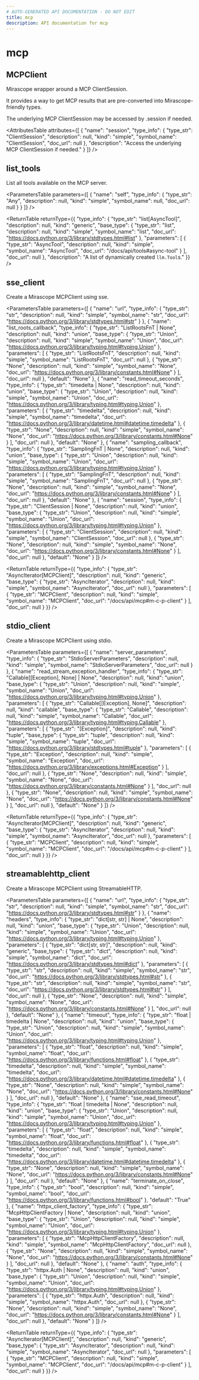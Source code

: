 ```yaml
---
# AUTO-GENERATED API DOCUMENTATION - DO NOT EDIT
title: mcp
description: API documentation for mcp
---
```


# mcp

## <ApiType type="Class" slug="m-c-p-client" symbolName="MCPClient" /> MCPClient

Mirascope wrapper around a MCP ClientSession.

It provides a way to get MCP results that are pre-converted into Mirascope-friendly
types.

The underlying MCP ClientSession may be accessed by .session if needed.

<AttributesTable
  attributes={[
  {
    "name": "session",
    "type_info": {
      "type_str": "ClientSession",
      "description": null,
      "kind": "simple",
      "symbol_name": "ClientSession",
      "doc_url": null
    },
    "description": "Access the underlying MCP ClientSession if needed."
  }
]}
/>

## <ApiType type="Function" slug="mirascope-llm-mcp-client--m-c-p-client-list_tools" symbolName="list_tools" /> list_tools

List all tools available on the MCP server.

<ParametersTable
  parameters={[
  {
    "name": "self",
    "type_info": {
      "type_str": "Any",
      "description": null,
      "kind": "simple",
      "symbol_name": null,
      "doc_url": null
    }
  }
]}
/>

<ReturnTable
  returnType={{
  "type_info": {
    "type_str": "list[AsyncTool]",
    "description": null,
    "kind": "generic",
    "base_type": {
      "type_str": "list",
      "description": null,
      "kind": "simple",
      "symbol_name": "list",
      "doc_url": "https://docs.python.org/3/library/stdtypes.html#list"
    },
    "parameters": [
      {
        "type_str": "AsyncTool",
        "description": null,
        "kind": "simple",
        "symbol_name": "AsyncTool",
        "doc_url": "/docs/api/tools#async-tool"
      }
    ],
    "doc_url": null
  },
  "description": "A list of dynamically created `llm.Tool`s."
}}
/>



## <ApiType type="Function" slug="sse_client" symbolName="sse_client" /> sse_client

Create a Mirascope MCPClient using sse.

<ParametersTable
  parameters={[
  {
    "name": "url",
    "type_info": {
      "type_str": "str",
      "description": null,
      "kind": "simple",
      "symbol_name": "str",
      "doc_url": "https://docs.python.org/3/library/stdtypes.html#str"
    }
  },
  {
    "name": "list_roots_callback",
    "type_info": {
      "type_str": "ListRootsFnT | None",
      "description": null,
      "kind": "union",
      "base_type": {
        "type_str": "Union",
        "description": null,
        "kind": "simple",
        "symbol_name": "Union",
        "doc_url": "https://docs.python.org/3/library/typing.html#typing.Union"
      },
      "parameters": [
        {
          "type_str": "ListRootsFnT",
          "description": null,
          "kind": "simple",
          "symbol_name": "ListRootsFnT",
          "doc_url": null
        },
        {
          "type_str": "None",
          "description": null,
          "kind": "simple",
          "symbol_name": "None",
          "doc_url": "https://docs.python.org/3/library/constants.html#None"
        }
      ],
      "doc_url": null
    },
    "default": "None"
  },
  {
    "name": "read_timeout_seconds",
    "type_info": {
      "type_str": "timedelta | None",
      "description": null,
      "kind": "union",
      "base_type": {
        "type_str": "Union",
        "description": null,
        "kind": "simple",
        "symbol_name": "Union",
        "doc_url": "https://docs.python.org/3/library/typing.html#typing.Union"
      },
      "parameters": [
        {
          "type_str": "timedelta",
          "description": null,
          "kind": "simple",
          "symbol_name": "timedelta",
          "doc_url": "https://docs.python.org/3/library/datetime.html#datetime.timedelta"
        },
        {
          "type_str": "None",
          "description": null,
          "kind": "simple",
          "symbol_name": "None",
          "doc_url": "https://docs.python.org/3/library/constants.html#None"
        }
      ],
      "doc_url": null
    },
    "default": "None"
  },
  {
    "name": "sampling_callback",
    "type_info": {
      "type_str": "SamplingFnT | None",
      "description": null,
      "kind": "union",
      "base_type": {
        "type_str": "Union",
        "description": null,
        "kind": "simple",
        "symbol_name": "Union",
        "doc_url": "https://docs.python.org/3/library/typing.html#typing.Union"
      },
      "parameters": [
        {
          "type_str": "SamplingFnT",
          "description": null,
          "kind": "simple",
          "symbol_name": "SamplingFnT",
          "doc_url": null
        },
        {
          "type_str": "None",
          "description": null,
          "kind": "simple",
          "symbol_name": "None",
          "doc_url": "https://docs.python.org/3/library/constants.html#None"
        }
      ],
      "doc_url": null
    },
    "default": "None"
  },
  {
    "name": "session",
    "type_info": {
      "type_str": "ClientSession | None",
      "description": null,
      "kind": "union",
      "base_type": {
        "type_str": "Union",
        "description": null,
        "kind": "simple",
        "symbol_name": "Union",
        "doc_url": "https://docs.python.org/3/library/typing.html#typing.Union"
      },
      "parameters": [
        {
          "type_str": "ClientSession",
          "description": null,
          "kind": "simple",
          "symbol_name": "ClientSession",
          "doc_url": null
        },
        {
          "type_str": "None",
          "description": null,
          "kind": "simple",
          "symbol_name": "None",
          "doc_url": "https://docs.python.org/3/library/constants.html#None"
        }
      ],
      "doc_url": null
    },
    "default": "None"
  }
]}
/>

<ReturnTable
  returnType={{
  "type_info": {
    "type_str": "AsyncIterator[MCPClient]",
    "description": null,
    "kind": "generic",
    "base_type": {
      "type_str": "AsyncIterator",
      "description": null,
      "kind": "simple",
      "symbol_name": "AsyncIterator",
      "doc_url": null
    },
    "parameters": [
      {
        "type_str": "MCPClient",
        "description": null,
        "kind": "simple",
        "symbol_name": "MCPClient",
        "doc_url": "/docs/api/mcp#m-c-p-client"
      }
    ],
    "doc_url": null
  }
}}
/>


## <ApiType type="Function" slug="stdio_client" symbolName="stdio_client" /> stdio_client

Create a Mirascope MCPClient using stdio.

<ParametersTable
  parameters={[
  {
    "name": "server_parameters",
    "type_info": {
      "type_str": "StdioServerParameters",
      "description": null,
      "kind": "simple",
      "symbol_name": "StdioServerParameters",
      "doc_url": null
    }
  },
  {
    "name": "read_stream_exception_handler",
    "type_info": {
      "type_str": "Callable[[Exception], None] | None",
      "description": null,
      "kind": "union",
      "base_type": {
        "type_str": "Union",
        "description": null,
        "kind": "simple",
        "symbol_name": "Union",
        "doc_url": "https://docs.python.org/3/library/typing.html#typing.Union"
      },
      "parameters": [
        {
          "type_str": "Callable[[Exception], None]",
          "description": null,
          "kind": "callable",
          "base_type": {
            "type_str": "Callable",
            "description": null,
            "kind": "simple",
            "symbol_name": "Callable",
            "doc_url": "https://docs.python.org/3/library/typing.html#typing.Callable"
          },
          "parameters": [
            {
              "type_str": "[Exception]",
              "description": null,
              "kind": "tuple",
              "base_type": {
                "type_str": "tuple",
                "description": null,
                "kind": "simple",
                "symbol_name": "tuple",
                "doc_url": "https://docs.python.org/3/library/stdtypes.html#tuple"
              },
              "parameters": [
                {
                  "type_str": "Exception",
                  "description": null,
                  "kind": "simple",
                  "symbol_name": "Exception",
                  "doc_url": "https://docs.python.org/3/library/exceptions.html#Exception"
                }
              ],
              "doc_url": null
            },
            {
              "type_str": "None",
              "description": null,
              "kind": "simple",
              "symbol_name": "None",
              "doc_url": "https://docs.python.org/3/library/constants.html#None"
            }
          ],
          "doc_url": null
        },
        {
          "type_str": "None",
          "description": null,
          "kind": "simple",
          "symbol_name": "None",
          "doc_url": "https://docs.python.org/3/library/constants.html#None"
        }
      ],
      "doc_url": null
    },
    "default": "None"
  }
]}
/>

<ReturnTable
  returnType={{
  "type_info": {
    "type_str": "AsyncIterator[MCPClient]",
    "description": null,
    "kind": "generic",
    "base_type": {
      "type_str": "AsyncIterator",
      "description": null,
      "kind": "simple",
      "symbol_name": "AsyncIterator",
      "doc_url": null
    },
    "parameters": [
      {
        "type_str": "MCPClient",
        "description": null,
        "kind": "simple",
        "symbol_name": "MCPClient",
        "doc_url": "/docs/api/mcp#m-c-p-client"
      }
    ],
    "doc_url": null
  }
}}
/>


## <ApiType type="Function" slug="streamablehttp_client" symbolName="streamablehttp_client" /> streamablehttp_client

Create a Mirascope MCPClient using StreamableHTTP.

<ParametersTable
  parameters={[
  {
    "name": "url",
    "type_info": {
      "type_str": "str",
      "description": null,
      "kind": "simple",
      "symbol_name": "str",
      "doc_url": "https://docs.python.org/3/library/stdtypes.html#str"
    }
  },
  {
    "name": "headers",
    "type_info": {
      "type_str": "dict[str, str] | None",
      "description": null,
      "kind": "union",
      "base_type": {
        "type_str": "Union",
        "description": null,
        "kind": "simple",
        "symbol_name": "Union",
        "doc_url": "https://docs.python.org/3/library/typing.html#typing.Union"
      },
      "parameters": [
        {
          "type_str": "dict[str, str]",
          "description": null,
          "kind": "generic",
          "base_type": {
            "type_str": "dict",
            "description": null,
            "kind": "simple",
            "symbol_name": "dict",
            "doc_url": "https://docs.python.org/3/library/stdtypes.html#dict"
          },
          "parameters": [
            {
              "type_str": "str",
              "description": null,
              "kind": "simple",
              "symbol_name": "str",
              "doc_url": "https://docs.python.org/3/library/stdtypes.html#str"
            },
            {
              "type_str": "str",
              "description": null,
              "kind": "simple",
              "symbol_name": "str",
              "doc_url": "https://docs.python.org/3/library/stdtypes.html#str"
            }
          ],
          "doc_url": null
        },
        {
          "type_str": "None",
          "description": null,
          "kind": "simple",
          "symbol_name": "None",
          "doc_url": "https://docs.python.org/3/library/constants.html#None"
        }
      ],
      "doc_url": null
    },
    "default": "None"
  },
  {
    "name": "timeout",
    "type_info": {
      "type_str": "float | timedelta | None",
      "description": null,
      "kind": "union",
      "base_type": {
        "type_str": "Union",
        "description": null,
        "kind": "simple",
        "symbol_name": "Union",
        "doc_url": "https://docs.python.org/3/library/typing.html#typing.Union"
      },
      "parameters": [
        {
          "type_str": "float",
          "description": null,
          "kind": "simple",
          "symbol_name": "float",
          "doc_url": "https://docs.python.org/3/library/functions.html#float"
        },
        {
          "type_str": "timedelta",
          "description": null,
          "kind": "simple",
          "symbol_name": "timedelta",
          "doc_url": "https://docs.python.org/3/library/datetime.html#datetime.timedelta"
        },
        {
          "type_str": "None",
          "description": null,
          "kind": "simple",
          "symbol_name": "None",
          "doc_url": "https://docs.python.org/3/library/constants.html#None"
        }
      ],
      "doc_url": null
    },
    "default": "None"
  },
  {
    "name": "sse_read_timeout",
    "type_info": {
      "type_str": "float | timedelta | None",
      "description": null,
      "kind": "union",
      "base_type": {
        "type_str": "Union",
        "description": null,
        "kind": "simple",
        "symbol_name": "Union",
        "doc_url": "https://docs.python.org/3/library/typing.html#typing.Union"
      },
      "parameters": [
        {
          "type_str": "float",
          "description": null,
          "kind": "simple",
          "symbol_name": "float",
          "doc_url": "https://docs.python.org/3/library/functions.html#float"
        },
        {
          "type_str": "timedelta",
          "description": null,
          "kind": "simple",
          "symbol_name": "timedelta",
          "doc_url": "https://docs.python.org/3/library/datetime.html#datetime.timedelta"
        },
        {
          "type_str": "None",
          "description": null,
          "kind": "simple",
          "symbol_name": "None",
          "doc_url": "https://docs.python.org/3/library/constants.html#None"
        }
      ],
      "doc_url": null
    },
    "default": "None"
  },
  {
    "name": "terminate_on_close",
    "type_info": {
      "type_str": "bool",
      "description": null,
      "kind": "simple",
      "symbol_name": "bool",
      "doc_url": "https://docs.python.org/3/library/functions.html#bool"
    },
    "default": "True"
  },
  {
    "name": "httpx_client_factory",
    "type_info": {
      "type_str": "McpHttpClientFactory | None",
      "description": null,
      "kind": "union",
      "base_type": {
        "type_str": "Union",
        "description": null,
        "kind": "simple",
        "symbol_name": "Union",
        "doc_url": "https://docs.python.org/3/library/typing.html#typing.Union"
      },
      "parameters": [
        {
          "type_str": "McpHttpClientFactory",
          "description": null,
          "kind": "simple",
          "symbol_name": "McpHttpClientFactory",
          "doc_url": null
        },
        {
          "type_str": "None",
          "description": null,
          "kind": "simple",
          "symbol_name": "None",
          "doc_url": "https://docs.python.org/3/library/constants.html#None"
        }
      ],
      "doc_url": null
    },
    "default": "None"
  },
  {
    "name": "auth",
    "type_info": {
      "type_str": "httpx.Auth | None",
      "description": null,
      "kind": "union",
      "base_type": {
        "type_str": "Union",
        "description": null,
        "kind": "simple",
        "symbol_name": "Union",
        "doc_url": "https://docs.python.org/3/library/typing.html#typing.Union"
      },
      "parameters": [
        {
          "type_str": "httpx.Auth",
          "description": null,
          "kind": "simple",
          "symbol_name": "httpx.Auth",
          "doc_url": null
        },
        {
          "type_str": "None",
          "description": null,
          "kind": "simple",
          "symbol_name": "None",
          "doc_url": "https://docs.python.org/3/library/constants.html#None"
        }
      ],
      "doc_url": null
    },
    "default": "None"
  }
]}
/>

<ReturnTable
  returnType={{
  "type_info": {
    "type_str": "AsyncIterator[MCPClient]",
    "description": null,
    "kind": "generic",
    "base_type": {
      "type_str": "AsyncIterator",
      "description": null,
      "kind": "simple",
      "symbol_name": "AsyncIterator",
      "doc_url": null
    },
    "parameters": [
      {
        "type_str": "MCPClient",
        "description": null,
        "kind": "simple",
        "symbol_name": "MCPClient",
        "doc_url": "/docs/api/mcp#m-c-p-client"
      }
    ],
    "doc_url": null
  }
}}
/>


